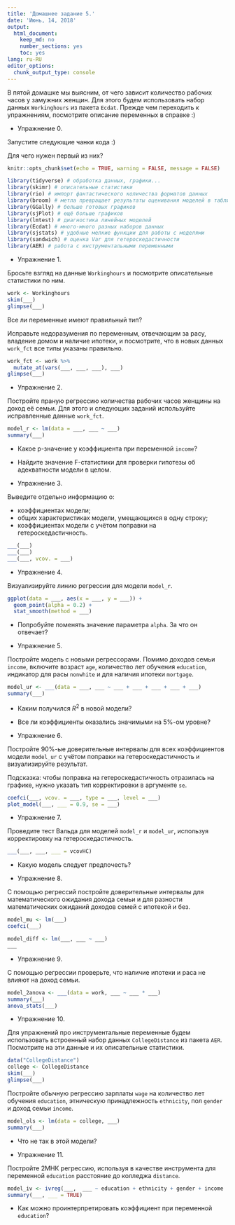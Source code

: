 ```yaml
---
title: 'Домашнее задание 5.'
date: 'Июнь, 14, 2018'
output:
  html_document:
    keep_md: no
    number_sections: yes
    toc: yes
lang: ru-RU
editor_options:
  chunk_output_type: console
---
```


В пятой домашке мы выясним, от чего зависит количество рабочих часов у замужних женщин. 
Для этого будем использовать набор данных `Workinghours` из пакета `Ecdat`. 
Прежде чем переходить к упражнениям, посмотрите описание переменных в справке :)

* Упражнение 0. 

Запустите следующие чанки кода :) 

Для чего нужен первый из них?

```r
knitr::opts_chunk$set(echo = TRUE, warning = FALSE, message = FALSE)
```

```r
library(tidyverse) # обработка данных, графики...
library(skimr) # описательные статистики
library(rio) # импорт фантастического количества форматов данных
library(broom) # метла превращает результаты оценивания моделей в таблички
library(GGally) # больше готовых графиков
library(sjPlot) # ещё больше графиков
library(lmtest) # диагностика линейных моделей
library(Ecdat) # много-много разных наборов данных
library(sjstats) # удобные мелкие функции для работы с моделями
library(sandwich) # оценка Var для гетероскедастичности
library(AER) # работа с инструментальными переменными
```

* Упражнение 1.

Бросьте взгляд на данные `Workinghours` и посмотрите описательные статистики по ним.

```r
work <- Workinghours
skim(___)
glimpse(___)
```

Все ли переменные имеют правильный тип?

Исправьте недоразумения по переменным, отвечающим за расу, владение домом и наличие ипотеки, и посмотрите, что в новых данных `work_fct` все типы указаны правильно.

```r
work_fct <- work %>%
  mutate_at(vars(___, ___, ___), ___)
glimpse(___)
```

* Упражнение 2.

Постройте праную регрессию количества рабочих часов женщины на доход её семьи. 
Для этого и следующих заданий используйте исправленные данные `work_fct`.

```r
model_r <- lm(data = ___, ___ ~ ___)
summary(___)
```

- Какое p-значение у коэффициента при переменной `income`?

- Найдите значение F-статистики для проверки гипотезы об адекватности модели в целом.

* Упражнение 3.

Выведите отдельно информацию о:

- коэффициентах модели;
- общих характеристиках модели, умещающихся в одну строку;
- коэффициентах модели с учётом поправки на гетероскедастичность.

```r
___(___)
___(___)
___(___, vcov. = ___)
```

* Упражнение 4.

Визуализируйте линию регрессии для модели `model_r`.

```r
ggplot(data = ___, aes(x = ___, y = ___)) +
  geom_point(alpha = 0.2) +
  stat_smooth(method = ___)
```

- Попробуйте поменять значение параметра `alpha`. 
За что он отвечает?

* Упражнение 5.

Постройте модель с новыми регрессорами.
Помимо доходов семьи `income`, включите возраст `age`, количество лет обучения `education`, индикатор для расы `nonwhite` и для наличия ипотеки `mortgage`.

```r
model_ur <- ___(data = ___, ___ ~ ___ + ___ + ___ + ___ + ___)
summary(___)
```

- Каким получился $R^2$ в новой модели?
- Все ли коэффициенты оказались значимыми на 5\%-ом уровне?

* Упражнение 6.

Постройте 90\%-ые доверительные интервалы для всех коэффициентов модели `model_ur` с учётом поправки на гетероскедастичность и визуализируйте результат.

Подсказка: чтобы поправка на гетероскедастичность отразилась на графике, нужно указать тип корректировки в аргументе `se`.

```r
coefci(___, vcov. = ___, type = ___, level = ___)
plot_model(___, ___ = 0.9, se = ___)
```

* Упражнение 7. 

Проведите тест Вальда для моделей `model_r` и `model_ur`, используя корректировку на гетероскедастичность.

```r
___(___, ___, ___ = vcovHC)
```

- Какую модель следует предпочесть?

* Упражнение 8. 

С помощью регрессий постройте доверительные интервалы для математического ожидания дохода семьи и для разности математических ожиданий доходов семей с ипотекой и без.

```r
model_mu <- lm(___)
coefci(___)

model_diff <- lm(___, ___ ~ ___)
___
```

* Упражнение 9. 

С помощью регрессии проверьте, что наличие ипотеки и раса не влияют на доход семьи.

```r
model_2anova <- ___(data = work, ___ ~ ___ * ___)
summary(___)
anova_stats(___)
```

* Упражнение 10.

Для упражнений про инструментальные переменные будем использовать встроенный набор данных `CollegeDistance` из пакета `AER`.
Посмотрите на эти данные и их описательные статистики.

```r
data("CollegeDistance")
college <- CollegeDistance
skim(___)
glimpse(___)
```

Постройте обычную регрессию зарплаты `wage` на количество лет обучения `education`, этническую принадлежность `ethnicity`, пол  `gender` и доход семьи `income`.

```r
model_ols <- lm(data = college, ___)
summary(___)
```

- Что не так в этой модели?

* Упражнение 11.

Постройте 2МНК регрессию, используя в качестве инструмента для переменной `education` расстояние до колледжа `distance`. 

```r
model_iv <- ivreg(___,  ___ ~ education + ethnicity + gender + income | ____)
summary(___, ___ = TRUE)
```

- Как можно проинтерпретировать коэффициент при переменной `education`?
